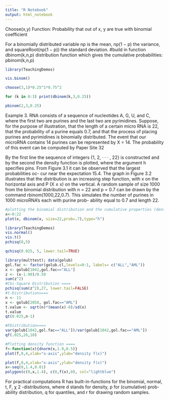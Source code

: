 ```yaml
---
title: "R Notebook"
output: html_notebook
---
```


Choose(x,y) Function: Probability that out of x, y are true with binomial coefficient

For a binomially distributed variable np is the mean, np(1 − p) the variance, and squareRoot(np(1 − p)) the standard deviation.
#build in function
dbinom(k,n,p)
distribution function which gives the cumulative probabilities:
pbinom(k,n,p)

```r
library(TeachingDemos)

vis.binom()

choose(3,1)*0.25^1*0.75^2

for (k in 0:3) print(dbinom(k,3,0.25))

pbinom(2,3,0.25)


```
Example 3. RNA consists of a sequence of nucleotides A, G, U, and C,
where the first two are purines and the last two are pyrimidines. Suppose, for
the purpose of illustration, that the length of a certain micro RNA is 22, that
the probability of a purine equals 0.7, and that the process of placing purines
and pyrimidines is binomially distributed. The event that our microRNA
contains 14 purines can be represented by X = 14. The probability of this
event can be computed by Paper Site 32

By the first line the sequence of integers {1, 2, · · · , 22} is constructed and by
the second the density function is plotted, where the argument h specifies
pins. From Figure 3.1 it can be observed that the largest probabilities oc-
cur near the expectation 15.4. The graph in Figure 3.2 illustrates that the
distribution is an increasing step function, with x on the horizontal axis and
P (X ≤ x) on the vertical.
A random sample of size 1000 from the binomial distribution with n = 22
and p = 0.7 can be drawn by the command rbinom(1000,22,0.7). This
simulates the number of purines in 1000 microRNA’s each with purine prob-
ability equal to 0.7 and length 22.
```r
#plotting the binomial distribution and the cumulative properties (density)====
x<-0:22
plot(x, dbinom(x, size=22,prob=.7),type="h")

```

```r
library(TeachingDemos)
vis.normal()
vis.t()
pchisq(8,5)

qchisq(0.025, 5, lower.tail=TRUE)
```


```r
library(multtest); data(golub)
gol.fac <- factor(golub.cl,levels=0:1, labels= c("ALL","AML"))
x <- golub[1042,gol.fac=="ALL"]
z <- (x-1.90)/0.50
sum(z^2)
#Chi-Square Distribution ====
pchisq(sum(z^2),27, lower.tail=FALSE)
#t-Distribution====
n <- 11
x <- golub[2058, gol.fac=="AML"]
t.value <- sqrt(n)*(mean(x)-0)/sd(x)
t.value
qt(0.025,n-1)

#FDistribution====
var(golub[1042,gol.fac=="ALL"])/var(golub[1042,gol.fac=="AML"])
qf(.025,26,10)

#Plotting density function ====
f<-function(x){dnorm(x,1.9,0.5)}
plot(f,0,4,xlab="x-axis",ylab="density f(x)")

plot(f,0,4,xlab="x-axis",ylab="density f(x)")
x<-seq(0,1.4,0.01)
polygon(c(0,x,1.4), c(0,f(x),0), col="lightblue")

```
For practical computations R has built-in-functions for the binomial, normal,
t, F, χ 2 -distributions, where d stands for density, p for (cumulative) prob-
ability distribution, q for quantiles, and r for drawing random samples.
